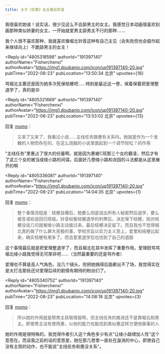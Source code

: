 ```yaml
---
title: 关于《实教》女主堀北铃音
---
```



<Forum groupName="动画番剧" groupUrl="https://www.douban.com/group/596353/" archivedAt="2025-05-16T15:07:51.347Z">
  <Post
    id="273527615"
    title="关于《实教》女主堀北铃音"
    url="https://www.douban.com/group/topic/273527615/?_spm_id=MjQ2MzgzNTI3"
    pubTime="2024-12-18"
    highlightUserId="191397140"
  >
我很喜欢她诶！说实话，很少见这么不会舔男主的女主。我感觉日本动画很喜欢刻画那种类似娇妻的女主，一开始就爱男主舔男主不行的那种.......

我个人很不喜欢那种，我就喜欢像堀北铃音这种有自己主见（会失败但也会振作起来继续向上）不跪舔男主的女主！

<Reply
  id="4805318598"
  authorId="191397140"
  authorName="Fisherchenxi"
  authorAvatar="https://img1.doubanio.com/icon/up191397140-20.jpg"
  pubTime="2022-08-23"
  pubLocation="13:50:34 北京"
  upvotes={18}
>
骂堀北主要还是因为她多次死保桔梗吧......特别是最近这一卷，保着保着把爱理整退学了，真的是😡
</Reply>

<Reply
  id="4805321669"
  authorId="191397140"
  authorName="Fisherchenxi"
  authorAvatar="https://img1.doubanio.com/icon/up191397140-20.jpg"
  pubTime="2022-08-23"
  pubLocation="13:53:02 北京"
  upvotes={13}
>
回复 [momo](https://www.douban.com/people/246383527/)：
> 又来了又来了，我看过小说......主线任务跟惠有关系吗，她就是作为一个发糖的人物而存在的，在这么烧脑的小说里面起到一个调节轻松？的作用

"主线任务"里惠占了很大的份量啊，就是因为惠被C班那三个女的霸凌，然后才有了这三个女的被当成绫小路的间谍。后面好几卷绫小路和龙园的斗法都是从这里展开的啊
</Reply>

<Reply
  id="4805336081"
  authorId="191397140"
  authorName="Fisherchenxi"
  authorAvatar="https://img1.doubanio.com/icon/up191397140-20.jpg"
  pubTime="2022-08-23"
  pubLocation="14:04:35 北京"
  upvotes={1}
>
回复 [momo](https://www.douban.com/people/246383527/)：
> 整个事情流程是：桔梗自爆后，她要么彻底说出所有人秘密然后退学，要么被言语劝说回归班级。铃音权衡桔梗退学的利弊后，决定保下桔梗，刚对桔梗没说几句就被绫小路主动接过来。最后桔梗决定留下。而且我也不觉得堀北真的做了什么罪大恶极的事，学校宗旨以实力主义至上，爱里和桔梗比起来，确实桔梗有用多了。而且爱里退学后也找到了自己的道路

这个事情最后就是把爱理整退学了，而且堀北在其中发挥了重要作用。爱理厨骂骂堀北绫小路我觉得无可厚非吧......（当然最重要的还是骂作者）

爱理也不算是高人气角色，没几个镜头，但把她搞得后面都出不了场，我觉得实在是太打击那些还对爱理后续的剧情有期待的粉丝们了。
</Reply>

<Reply
  id="4805340752"
  authorId="191397140"
  authorName="Fisherchenxi"
  authorAvatar="https://img1.doubanio.com/icon/up191397140-20.jpg"
  pubTime="2022-08-23"
  pubLocation="14:08:18 北京"
  upvotes={3}
>
回复 [momo](https://www.douban.com/people/246383527/)：
> 所以她的作用就是帮男主获取情报啊，但主线任务的推进还不是靠堀北和男主。即使男主没有使用惠，以他的能力也能找到类似惠这样方便他做事的人

她的作用是很特殊的，我觉得作者引入这个角色多少有点"让绫小路增加人性"这个意思在。而且我之前的话的意思是，她在那几卷里一直处在漩涡的中心，即使自己没有主观的动作，也不能说"主线任务和惠没关系"。
</Reply>
  </Post>
</Forum>
